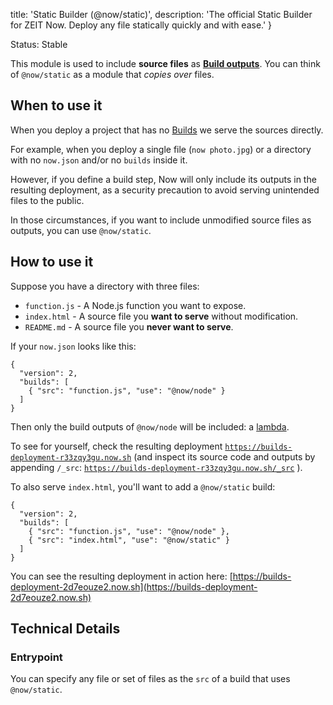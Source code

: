 
  title: 'Static Builder (@now/static)',
  description: 'The official Static Builder for ZEIT Now. Deploy any file statically quickly and with ease.'
}

<Tag>Status: Stable</Tag>

This module is used to include **source files** as [**Build outputs**](/docs/v2/deployments/builds#sources-and-outputs). You can think of `@now/static` as a module that *copies over* files.

## When to use it
When you deploy a project that has no [Builds](/docs/v2/deployments/builds) we serve the sources directly.

For example, when you deploy a single file (`now photo.jpg`) or a directory with no `now.json` and/or no `builds` inside it.

However, if you define a build step, Now will only include its outputs in the resulting deployment, as a security precaution to avoid serving unintended files to the public.

In those circumstances, if you want to include unmodified source files as outputs, you can use `@now/static`.

## How to use it
Suppose you have a directory with three files:

- `function.js` - A Node.js function you want to expose.
- `index.html` - A source file you **want to serve** without modification.
- `README.md` - A source file you **never want to serve**.

If your `now.json` looks like this:

```
{
  "version": 2,
  "builds": [
    { "src": "function.js", "use": "@now/node" }
  ]
}
```

Then only the build outputs of `@now/node` will be included: a [lambda](/docs/v2/deployments/concepts/lambdas).

To see for yourself, check the resulting deployment [`https://builds-deployment-r33zqy3gu.now.sh`](https://builds-deployment-r33zqy3gu.now.sh) (and inspect its source code and outputs by appending `/_src`:  [`https://builds-deployment-r33zqy3gu.now.sh/_src`](https://builds-deployment-r33zqy3gu.now.sh/_src) ).

To also serve `index.html`, you'll want to add a `@now/static` build:

```
{
  "version": 2,
  "builds": [
    { "src": "function.js", "use": "@now/node" },
    { "src": "index.html", "use": "@now/static" }
  ]
}
```

You can see the resulting deployment in action here: [https://builds-deployment-2d7eouze2.now.sh](https://builds-deployment-2d7eouze2.now.sh)

## Technical Details

### Entrypoint

You can specify any file or set of files as the `src` of a build that uses `@now/static`.

